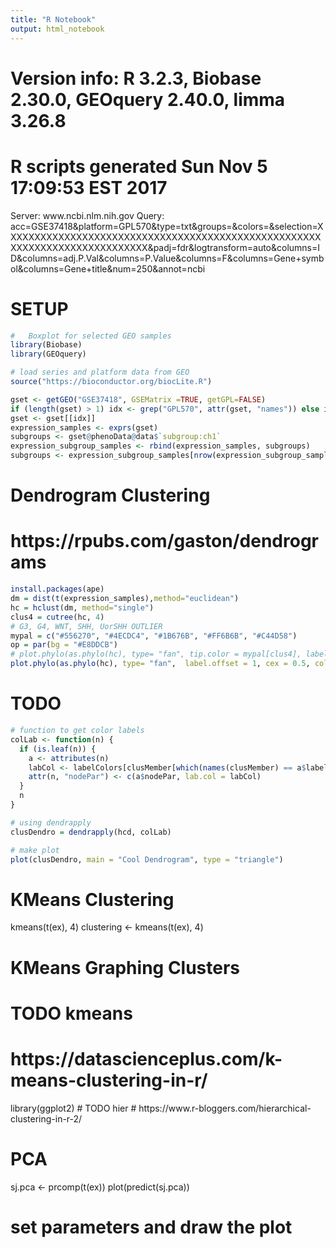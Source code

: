 ```yaml
---
title: "R Notebook"
output: html_notebook
---
```


# Version info: R 3.2.3, Biobase 2.30.0, GEOquery 2.40.0, limma 3.26.8
# R scripts generated  Sun Nov 5 17:09:53 EST 2017


Server: www.ncbi.nlm.nih.gov
Query: acc=GSE37418&platform=GPL570&type=txt&groups=&colors=&selection=XXXXXXXXXXXXXXXXXXXXXXXXXXXXXXXXXXXXXXXXXXXXXXXXXXXXXXXXXXXXXXXXXXXXXXXXXXXX&padj=fdr&logtransform=auto&columns=ID&columns=adj.P.Val&columns=P.Value&columns=F&columns=Gene+symbol&columns=Gene+title&num=250&annot=ncbi

# SETUP
```r
#   Boxplot for selected GEO samples
library(Biobase)
library(GEOquery)

# load series and platform data from GEO
source("https://bioconductor.org/biocLite.R")

gset <- getGEO("GSE37418", GSEMatrix =TRUE, getGPL=FALSE)
if (length(gset) > 1) idx <- grep("GPL570", attr(gset, "names")) else idx <- 1
gset <- gset[[idx]]
expression_samples <- exprs(gset)
subgroups <- gset@phenoData@data$`subgroup:ch1`
expression_subgroup_samples <- rbind(expression_samples, subgroups)
subgroups <- expression_subgroup_samples[nrow(expression_subgroup_samples),]
```

# Dendrogram Clustering
# https://rpubs.com/gaston/dendrograms
```r
install.packages(ape)
dm = dist(t(expression_samples),method="euclidean")
hc = hclust(dm, method="single")
clus4 = cutree(hc, 4)
# G3, G4, WNT, SHH, UorSHH OUTLIER
mypal = c("#556270", "#4ECDC4", "#1B676B", "#FF6B6B", "#C44D58")
op = par(bg = "#E8DDCB")
# plot.phylo(as.phylo(hc), type= "fan", tip.color = mypal[clus4], label.offset = 1, cex = 0.5, col = "red",no.margin = TRUE)
plot.phylo(as.phylo(hc), type= "fan",  label.offset = 1, cex = 0.5, col = "red",no.margin = TRUE)
```

# TODO
```r
# function to get color labels
colLab <- function(n) {
  if (is.leaf(n)) {
    a <- attributes(n)
    labCol <- labelColors[clusMember[which(names(clusMember) == a$label)]]
    attr(n, "nodePar") <- c(a$nodePar, lab.col = labCol)
  }
  n
}

# using dendrapply
clusDendro = dendrapply(hcd, colLab)

# make plot
plot(clusDendro, main = "Cool Dendrogram", type = "triangle")
```





# KMeans Clustering
kmeans(t(ex), 4)
clustering <- kmeans(t(ex), 4)

# KMeans Graphing Clusters
# TODO kmeans
# https://datascienceplus.com/k-means-clustering-in-r/
library(ggplot2)
# TODO hier
# https://www.r-bloggers.com/hierarchical-clustering-in-r-2/



# PCA
sj.pca <- prcomp(t(ex)) 
plot(predict(sj.pca))


# set parameters and draw the plot

<!-- dev.new(width=4+dim(gset)[[2]]/5, height=6) -->
<!-- par(mar=c(2+round(max(nchar(sampleNames(gset)))/2),4,2,1)) -->
<!-- title <- paste ("GSE37418", '/', annotation(gset), " selected samples", sep ='') -->
<!-- boxplot(exprs(gset), boxwex=0.7, notch=T, main=title, outline=FALSE, las=2) -->



